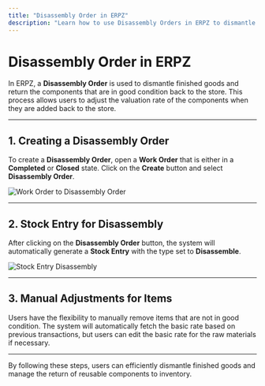 ```yaml
---
title: "Disassembly Order in ERPZ"
description: "Learn how to use Disassembly Orders in ERPZ to dismantle finished goods and return the components to the store."
---
```


# Disassembly Order in ERPZ

In ERPZ, a **Disassembly Order** is used to dismantle finished goods and return the components that are in good condition back to the store. This process allows users to adjust the valuation rate of the components when they are added back to the store.

---

## 1. Creating a Disassembly Order

To create a **Disassembly Order**, open a **Work Order** that is either in a **Completed** or **Closed** state. Click on the **Create** button and select **Disassembly Order**.

![Work Order to Disassembly Order]()

---

## 2. Stock Entry for Disassembly

After clicking on the **Disassembly Order** button, the system will automatically generate a **Stock Entry** with the type set to **Disassemble**.

![Stock Entry Disassembly]()

---

## 3. Manual Adjustments for Items

Users have the flexibility to manually remove items that are not in good condition. The system will automatically fetch the basic rate based on previous transactions, but users can edit the basic rate for the raw materials if necessary.

---

By following these steps, users can efficiently dismantle finished goods and manage the return of reusable components to inventory.


